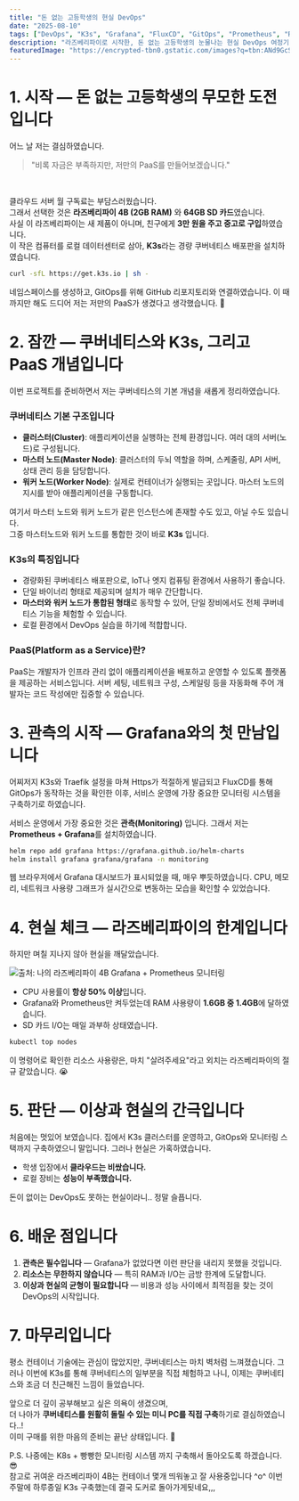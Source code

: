 ```yaml
---
title: "돈 없는 고등학생의 현실 DevOps"
date: "2025-08-10"
tags: ["DevOps", "K3s", "Grafana", "FluxCD", "GitOps", "Prometheus", "Raspberry Pi"]
description: "라즈베리파이로 시작한, 돈 없는 고등학생의 눈물나는 현실 DevOps 여정기"
featuredImage: "https://encrypted-tbn0.gstatic.com/images?q=tbn:ANd9GcSRYlDNwD1WqtU85yczbbVkitg6y6LTm1IpZg&s"
---
```



# 1. 시작 — 돈 없는 고등학생의 무모한 도전입니다

어느 날 저는 결심하였습니다.

> "비록 자금은 부족하지만, 저만의 PaaS를 만들어보겠습니다."
<br/>

클라우드 서버 월 구독료는 부담스러웠습니다.  
그래서 선택한 것은 **라즈베리파이 4B (2GB RAM)** 와 **64GB SD 카드**였습니다.  
사실 이 라즈베리파이는 새 제품이 아니며, 친구에게 **3만 원을 주고 중고로 구입**하였습니다.  
이 작은 컴퓨터를 로컬 데이터센터로 삼아, **K3s**라는 경량 쿠버네티스 배포판을 설치하였습니다.

```bash
curl -sfL https://get.k3s.io | sh -
```

네임스페이스를 생성하고, GitOps를 위해 GitHub 리포지토리와 연결하였습니다.
이 때 까지만 해도 드디어 저는 저만의 PaaS가 생겼다고 생각했습니다. 🤯



# 2. 잠깐 — 쿠버네티스와 K3s, 그리고 PaaS 개념입니다

이번 프로젝트를 준비하면서 저는 쿠버네티스의 기본 개념을 새롭게 정리하였습니다.

### 쿠버네티스 기본 구조입니다

* **클러스터(Cluster)**: 애플리케이션을 실행하는 전체 환경입니다. 여러 대의 서버(노드)로 구성됩니다.
* **마스터 노드(Master Node)**: 클러스터의 두뇌 역할을 하며, 스케줄링, API 서버, 상태 관리 등을 담당합니다.
* **워커 노드(Worker Node)**: 실제로 컨테이너가 실행되는 곳입니다. 마스터 노드의 지시를 받아 애플리케이션을 구동합니다.

여기서 마스터 노드와 워커 노드가 같은 인스턴스에 존재할 수도 있고, 아닐 수도 있습니다.     
그중 마스터노드와 워커 노드를 통합한 것이 바로 **K3s** 입니다.

### K3s의 특징입니다

* 경량화된 쿠버네티스 배포판으로, IoT나 엣지 컴퓨팅 환경에서 사용하기 좋습니다.
* 단일 바이너리 형태로 제공되며 설치가 매우 간단합니다.
* **마스터와 워커 노드가 통합된 형태**로 동작할 수 있어, 단일 장비에서도 전체 쿠버네티스 기능을 체험할 수 있습니다.
* 로컬 환경에서 DevOps 실습을 하기에 적합합니다.

### PaaS(Platform as a Service)란?

PaaS는 개발자가 인프라 관리 없이 애플리케이션을 배포하고 운영할 수 있도록 플랫폼을 제공하는 서비스입니다.
서버 세팅, 네트워크 구성, 스케일링 등을 자동화해 주어 개발자는 코드 작성에만 집중할 수 있습니다.



# 3. 관측의 시작 — Grafana와의 첫 만남입니다

어찌저지 K3s와 Traefik 설정을 마쳐 Https가 적절하게 발급되고 FluxCD를 통해 GitOps가 동작하는 것을 확인한 이후, 서비스 운영에 가장 중요한 모니터링 시스템을 구축하기로 하였습니다.

서비스 운영에서 가장 중요한 것은 **관측(Monitoring)** 입니다.
그래서 저는 **Prometheus + Grafana**를 설치하였습니다.

```bash
helm repo add grafana https://grafana.github.io/helm-charts
helm install grafana grafana/grafana -n monitoring
```

웹 브라우저에서 Grafana 대시보드가 표시되었을 때, 매우 뿌듯하였습니다.
CPU, 메모리, 네트워크 사용량 그래프가 실시간으로 변동하는 모습을 확인할 수 있었습니다.



# 4. 현실 체크 — 라즈베리파이의 한계입니다

하지만 며칠 지나지 않아 현실을 깨달았습니다.

![출처: 나의 라즈베리파이 4B Grafana + Prometheus 모니터링](https://blog.iambottle.site/images/raspberrypi4b-k3s-memory.png)

* CPU 사용률이 **항상 50% 이상**입니다.
* Grafana와 Prometheus만 켜두었는데 RAM 사용량이 **1.6GB 중 1.4GB**에 달하였습니다.
* SD 카드 I/O는 매일 과부하 상태였습니다.

```bash
kubectl top nodes
```

이 명령어로 확인한 리소스 사용량은,
마치 "살려주세요"라고 외치는 라즈베리파이의 절규 같았습니다. 😭



# 5. 판단 — 이상과 현실의 간극입니다

처음에는 멋있어 보였습니다.
집에서 K3s 클러스터를 운영하고, GitOps와 모니터링 스택까지 구축하였으니 말입니다.
그러나 현실은 가혹하였습니다.

* 학생 입장에서 **클라우드는 비쌌습니다.**
* 로컬 장비는 **성능이 부족했습니다.**

돈이 없이는 DevOps도 못하는 현실이라니.. 정말 슬픕니다.



# 6. 배운 점입니다

1. **관측은 필수입니다** — Grafana가 없었다면 이런 판단을 내리지 못했을 것입니다.
2. **리소스는 무한하지 않습니다** — 특히 RAM과 I/O는 금방 한계에 도달합니다.
3. **이상과 현실의 균형이 필요합니다** — 비용과 성능 사이에서 최적점을 찾는 것이 DevOps의 시작입니다.



# 7. 마무리입니다

평소 컨테이너 기술에는 관심이 많았지만,
쿠버네티스는 마치 벽처럼 느껴졌습니다.
그러나 이번에 K3s를 통해 쿠버네티스의 일부분을 직접 체험하고 나니,
이제는 쿠버네티스와 조금 더 친근해진 느낌이 들었습니다.

앞으로 더 깊이 공부해보고 싶은 의욕이 생겼으며,       
더 나아가 **쿠버네티스를 원활히 돌릴 수 있는 미니 PC를 직접 구축**하기로 결심하였습니다..!      
이미 구매를 위한 마음의 준비는 끝난 상태입니다. 🚀

P.S. 나중에는 K8s + 빵빵한 모니터링 시스템 까지 구축해서 돌아오도록 하겠습니다. 😎       
참고로 귀여운 라즈베리파이 4B는 컨테이너 몇개 띄워놓고 잘 사용중입니다 ^o^
이번 주말에 하루종일 K3s 구축했는데 결국 도커로 돌아가게됫네요,,, 